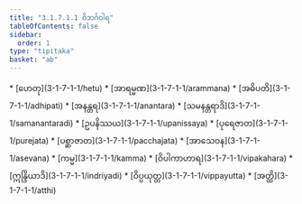 ```yaml
---
title: "3.1.7.1.1 ဝိဘင်္ဂဝါရ"
tableOfContents: false
sidebar:
  order: 1
type: "tipitaka"
basket: "ab"
---
```



<DynamicBreadcrumb />



<TableOfContents>
* [ဟေတု](3-1-7-1-1/hetu)
* [အာရမ္မဏ](3-1-7-1-1/arammana)
* [အဓိပတိ](3-1-7-1-1/adhipati)
* [အနန္တရ](3-1-7-1-1/anantara)
* [သမနန္တရာဒိ](3-1-7-1-1/samanantaradi)
* [ဥပနိဿယ](3-1-7-1-1/upanissaya)
* [ပုရေဇာတ](3-1-7-1-1/purejata)
* [ပစ္ဆာဇာတ](3-1-7-1-1/pacchajata)
* [အာသေဝန](3-1-7-1-1/asevana)
* [ကမ္မ](3-1-7-1-1/kamma)
* [ဝိပါကာဟာရ](3-1-7-1-1/vipakahara)
* [ဣန္ဒြိယာဒိ](3-1-7-1-1/indriyadi)
* [ဝိပ္ပယုတ္တ](3-1-7-1-1/vippayutta)
* [အတ္ထိ](3-1-7-1-1/atthi)
</TableOfContents>